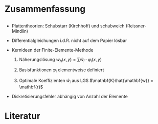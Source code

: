 # Zusammenfassung

##

- Plattentheorien: Schubstarr (Kirchhoff) und schubweich (Reissner-Mindlin)

- Differentialgleichungen i.d.R. nicht auf dem Papier lösbar

- Kernideen der Finite-Elemente-Methode

  1. Näherungslösung $w_h(x, y) = \sum \hat w_i \cdot \varphi_i(x, y)$ 

  1. Basisfunktionen $\varphi_i$ elementweise definiert

  1. Optimale Koeffizienten $\hat w_i$ aus LGS $\mathbf{K}\hat{\mathbf{w}} = \mathbf{r}$

- Diskretisierungsfehler abhängig von Anzahl der Elemente


# Literatur {.smaller}

